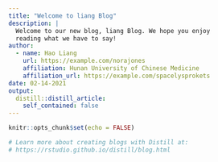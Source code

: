 ```yaml
---
title: "Welcome to liang Blog"
description: |
  Welcome to our new blog, liang Blog. We hope you enjoy 
  reading what we have to say!
author:
  - name: Hao Liang 
    url: https://example.com/norajones
    affiliation: Hunan University of Chinese Medicine
    affiliation_url: https://example.com/spacelysprokets
date: 02-14-2021
output:
  distill::distill_article:
    self_contained: false
---
```


```r
knitr::opts_chunk$set(echo = FALSE)

# Learn more about creating blogs with Distill at:
# https://rstudio.github.io/distill/blog.html

```



